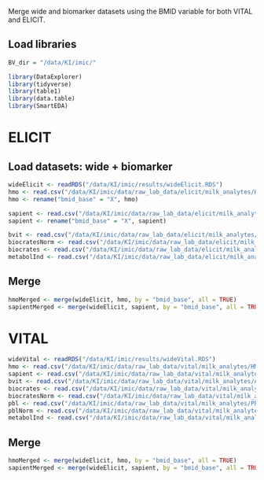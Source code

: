 Merge wide and biomarker datasets using the BMID variable for both VITAL and ELICIT.

## Load libraries
```r
BV_dir = "/data/KI/imic/"

library(DataExplorer)
library(tidyverse)
library(table1)
library(data.table)
library(SmartEDA)
```

# ELICIT

## Load datasets: wide + biomarker
```r
wideElicit <- readRDS("/data/KI/imic/results/wideElicit.RDS")
hmo <- read.csv("/data/KI/imic/data/raw_lab_data/elicit/milk_analytes/HMO_ELICIT.csv")
hmo <- rename("bmid_base" = "X", hmo)

sapient <- read.csv("/data/KI/imic/data/raw_lab_data/elicit/milk_analytes/Sapient_ELICIT.csv")
sapient <- rename("bmid_base" = "X", sapient)

bvit <- read.csv("/data/KI/imic/data/raw_lab_data/elicit/milk_analytes/Allen_Bvit_ELICIT.csv")
biocratesNorm <- read.csv("/data/KI/imic/data/raw_lab_data/elicit/milk_analytes/Biocrates_ELICIT_Normalized_toALL_NS.csv")
biocrates <- read.csv("/data/KI/imic/data/raw_lab_data/elicit/milk_analytes/Biocrates_ELICIT_NOT_Normalized.csv")
metabolInd <- read.csv("/data/KI/imic/data/raw_lab_data/elicit/milk_analytes/MetaboIndicators/Biocrates_ELICIT_Normalized_MetaboINDICATOR.csv")
```

## Merge
```r
hmoMerged <- merge(wideElicit, hmo, by = "bmid_base", all = TRUE)
sapientMerged <- merge(wideElicit, sapient, by = "bmid_base", all = TRUE)
```

# VITAL
```r
wideVital <- readRDS("/data/KI/imic/results/wideVital.RDS")
hmo <- read.csv("/data/KI/imic/data/raw_lab_data/vital/milk_analytes/HMO_VITAL.csv")
sapient <- read.csv("/data/KI/imic/data/raw_lab_data/vital/milk_analytes/Sapient_VITAL.csv")
bvit <- read.csv("/data/KI/imic/data/raw_lab_data/vital/milk_analytes/Allen_Bvit_VITAL.csv")
biocrates <- read.csv("/data/KI/imic/data/raw_lab_data/vital/milk_analytes/Biocrates_VITAL_NOT_Normalized.csv")
biocratesNorm <- read.csv("/data/KI/imic/data/raw_lab_data/vital/milk_analytes/Biocrates_VITAL_Normalized_toALL_NS.csv")
pbl <- read.csv("/data/KI/imic/data/raw_lab_data/vital/milk_analytes/PBL_VITAL_NOT_Normalized.csv")
pblNorm <- read.csv("/data/KI/imic/data/raw_lab_data/vital/milk_analytes/PBL_VITAL_Normalized.csv")
metabolInd <- read.csv("/data/KI/imic/data/raw_lab_data/vital/milk_analytes/MetaboIndicators/Biocrates_VITAL_Normalized_MetaboINDICATOR.csv")
```

## Merge
```r
hmoMerged <- merge(wideElicit, hmo, by = "bmid_base", all = TRUE)
sapientMerged <- merge(wideElicit, sapient, by = "bmid_base", all = TRUE)
```








